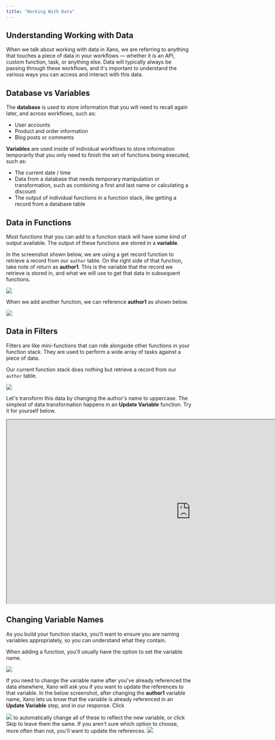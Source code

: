 ```yaml
---
title: "Working With Data"
---
```


## Understanding Working with Data

When we talk about working with data in Xano, we are referring to anything that touches a piece of data in your workflows — whether it is an API, custom function, task, or anything else. Data will typically always be passing through these workflows, and it's important to understand the various ways you can access and interact with this data.

## Database vs Variables

The **database** is used to store information that you will need to recall again later, and across workflows, such as:

* User accounts
* Product and order information
* Blog posts or comments

**Variables** are used inside of individual workflows to store information temporarily that you only need to finish the set of functions being executed, such as:

* The current date / time
* Data from a database that needs temporary manipulation or transformation, such as combining a first and last name or calculating a discount
* The output of individual functions in a function stack, like getting a record from a database table

## Data in Functions

Most functions that you can add to a function stack will have some kind of output available. The output of these functions are stored in a **variable**.

In the screenshot shown below, we are using a get record function to retrieve a record from our `author` table. On the right side of that function, take note of return as **author1**. This is the variable that the record we retrieve is stored in, and what we will use to get that data in subsequent functions.

<Frame caption="">
  <img src="/images/ad1138d5-image.jpeg" />
</Frame>

When we add another function, we can reference **author1** as shown below.

<Frame caption="">
  <img src="/images/4edd215e-image.jpeg" />
</Frame>

## Data in Filters

Filters are like mini-functions that can ride alongside other functions in your function stack. They are used to perform a wide array of tasks against a piece of data.

Our current function stack does nothing but retrieve a record from our `author` table.

<Frame caption="">
  <img src="/images/f95d4c2d-image.jpeg" />
</Frame>

Let's transform this data by changing the author's name to uppercase. The simplest of data transformation happens in an **Update Variable** function. Try it for yourself below.

<Frame>
  <iframe width="1000" height="500" src="https://demo.arcade.software/uyjNpHs3rAIK0XAkko84?embed" title="https://demo.arcade.software/uyjNpHs3rAIK0XAkko84?embed" allowFullScreen allow="clipboard-write" class="contentkit-webframe"></iframe>
</Frame>

## Changing Variable Names

As you build your function stacks, you'll want to ensure you are naming variables appropriately, so you can understand what they contain.

When adding a function, you'll usually have the option to set the variable name.

<Frame caption="">
  <img src="/images/67430ddf-image.jpeg" />
</Frame>

If you need to change the variable name after you've already referenced the data elsewhere, Xano will ask you if you want to update the references to that variable. In the below screenshot, after changing the **author1** variable name, Xano lets us know that the variable is already referenced in an **Update Variable** step, and in our response. Click
<Frame caption="">
  <img src="/images/be827eec-image.jpeg" />
</Frame>
to automatically change all of these to reflect the new variable, or click Skip to leave them the same. If you aren't sure which option to choose, more often than not, you'll want to update the references.

<Frame caption="">
  <img src="/images/a284069b-image.jpeg" />
</Frame>


